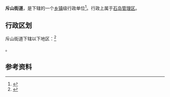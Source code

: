 {{中国乡级行政区|37/10/82/006/000}}

'''斥山街道'''，是{{PRC admin/fullname|37/10/82/006/000|3}}下辖的一个[[乡镇|乡镇]]级行政单位<ref>{{PRC admin/ref sgc|{{PRC admin/parent|37/10/82/006/000}}}}</ref>。行政上属于[[石岛管理区|石岛管理区]]。

== 行政区划 ==

斥山街道下辖以下地区：<ref>{{PRC admin/ref sgc|37/10/82/006/000}}</ref>

{{PRC admin/children|37/10/82/006/000}}。

== 参考资料 ==

{{reflist}}

{{PRC admin/navcat|37/10/82/006/000}}
{{山东行政区划小作品}}
